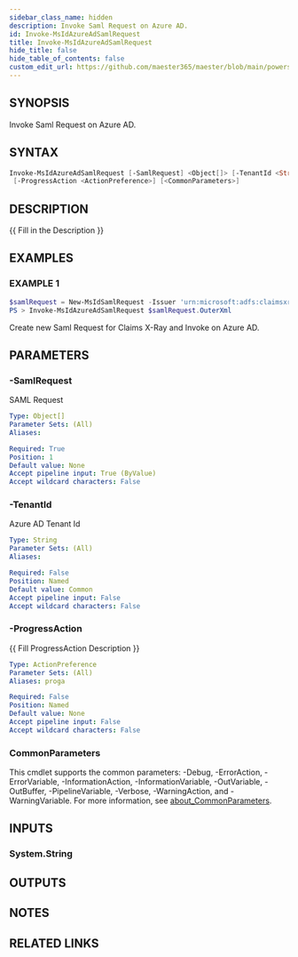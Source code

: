 ```yaml
---
sidebar_class_name: hidden
description: Invoke Saml Request on Azure AD.
id: Invoke-MsIdAzureAdSamlRequest
title: Invoke-MsIdAzureAdSamlRequest
hide_title: false
hide_table_of_contents: false
custom_edit_url: https://github.com/maester365/maester/blob/main/powershell/public/Invoke-MsIdAzureAdSamlRequest.ps1
---
```


## SYNOPSIS

Invoke Saml Request on Azure AD.

## SYNTAX

```powershell
Invoke-MsIdAzureAdSamlRequest [-SamlRequest] <Object[]> [-TenantId <String>]
 [-ProgressAction <ActionPreference>] [<CommonParameters>]
```

## DESCRIPTION

\{\{ Fill in the Description \}\}

## EXAMPLES

### EXAMPLE 1

```powershell
$samlRequest = New-MsIdSamlRequest -Issuer 'urn:microsoft:adfs:claimsxray'
PS > Invoke-MsIdAzureAdSamlRequest $samlRequest.OuterXml
```

Create new Saml Request for Claims X-Ray and Invoke on Azure AD.

## PARAMETERS

### -SamlRequest

SAML Request

```yaml
Type: Object[]
Parameter Sets: (All)
Aliases:

Required: True
Position: 1
Default value: None
Accept pipeline input: True (ByValue)
Accept wildcard characters: False
```

### -TenantId

Azure AD Tenant Id

```yaml
Type: String
Parameter Sets: (All)
Aliases:

Required: False
Position: Named
Default value: Common
Accept pipeline input: False
Accept wildcard characters: False
```

### -ProgressAction

\{\{ Fill ProgressAction Description \}\}

```yaml
Type: ActionPreference
Parameter Sets: (All)
Aliases: proga

Required: False
Position: Named
Default value: None
Accept pipeline input: False
Accept wildcard characters: False
```

### CommonParameters

This cmdlet supports the common parameters: -Debug, -ErrorAction, -ErrorVariable, -InformationAction, -InformationVariable, -OutVariable, -OutBuffer, -PipelineVariable, -Verbose, -WarningAction, and -WarningVariable. For more information, see [about_CommonParameters](http://go.microsoft.com/fwlink/?LinkID=113216).

## INPUTS

### System.String

## OUTPUTS

## NOTES

## RELATED LINKS
